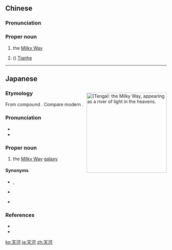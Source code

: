 ==Chinese==
{{zh-forms}}
{{wikipedia|lang=zh}}

===Pronunciation===
{{zh-pron
|m=Tiānhé
|c=tin1 ho4
|mn=qz,tw,xm,zz:thian-hô
|cat=pn
}}

===Proper noun===
{{zh-proper noun}}

# {{lb|zh|poetic}} the [[Milky Way]]
# ({{zh-l|天河區}}) [[Tianhe]] {{gloss|a district in Guangzhou}}

----

==Japanese==
<div style="float:right;">
{{wikipedia|lang=ja|銀河系|銀河系 (Gingakei, more common synonym)}}
[[File:Admiring_the_Galaxy.jpg|thumb|250px|{{lang|ja|天河}} (''Tenga''): the '''[[Milky Way]]''', appearing as a '''river''' of light in the '''heavens'''.]]
{{wikipedia|Milky Way}}
</div>
{{ja-kanjitab|てん|が|yomi=on}}

===Etymology===
From {{etyl|ltc|ja|sort=てんが}} compound {{m|ltc|天河|tr=*ten *ha|lit=heaven river}}. Compare modern {{cog|zh|天河|tr=Tiānhé}}.

===Pronunciation===
* {{l|ja|sc=Latn|音読み|On'yomi}}
* {{IPA|lang=ja|[tẽ̞ŋga̠]|[tẽ̞ŋŋa̠]}}

===Proper noun===
{{ja-pos|proper|てんが}}

# the [[Milky Way]] [[galaxy]]

====Synonyms====
* {{ja-l|天の川}}, {{ja-l|天の河|あまのがわ|ama no gawa}}
* {{ja-l|銀河系|ぎんがけい|Gingakei}} {{qualifier|more common}}
* {{ja-l|天漢|てんかん|Tenkan}} {{qualifier|rare}}

===References===
* {{R:Kokugo Dai Jiten}}
* {{R:Daijirin}}

[[ko:天河]]
[[ja:天河]]
[[zh:天河]]